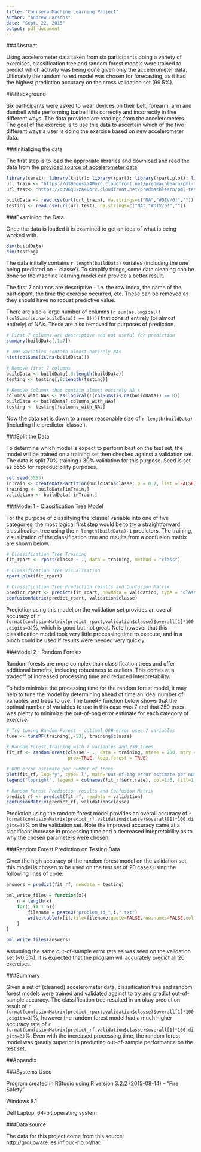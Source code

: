 ```yaml
---
title: "Coursera Machine Learning Project"
author: "Andrew Parsons"
date: "Sept. 22, 2015"
output: pdf_document
---
```


###Abstract

Using accelerometer data taken from six participants doing a variety of exercises, classification tree and random forest models were trained to predict which activity was being done given only the accelerometer data. Ultimately the random forest model was chosen for forecasting, as it had the highest prediction accuracy on the cross validation set (99.5%).

###Background

Six participants were asked to wear devices on their belt, forearm, arm and dumbell while performing barbell lifts correctly and incorrectly in five different ways. The data provided are readings from the accelerometers. The goal of the exercise is to use this data to ascertain which of the five different ways a user is doing the exercise based on new accelerometer data.

###Initializing the data

The first step is to load the apprpriate libraries and download and read the data from the [provided source of accelerometer data](http://groupware.les.inf.puc-rio.br/har).

```r
library(caret); library(knitr); library(rpart); library(rpart.plot); library(randomForest)
url_train <- "https://d396qusza40orc.cloudfront.net/predmachlearn/pml-training.csv"
url_test<- "https://d396qusza40orc.cloudfront.net/predmachlearn/pml-testing.csv"

buildData <- read.csv(url(url_train), na.strings=c("NA","#DIV/0!",""))
testing <- read.csv(url(url_test), na.strings=c("NA","#DIV/0!",""))
```

###Examining the Data

Once the data is loaded it is examined to get an idea of what is being worked with.

```r
dim(buildData) 
dim(testing)
```

The data initially contains `r length(buildData)` variates (including the one being predicted on - 'classe'). To simplify things, some data cleaning can be done so the machine learning model can provide a better result.

The first 7 columns are descriptive - i.e. the row index, the name of the participant, the time the exercise occurred, etc. These can be removed as they should have no robust predictive value.

There are also a large number of columns (`r sum(as.logical(!(colSums(is.na(buildData)) == 0)))`) that consist entirely (or almost entirely) of NA's. These are also removed for purposes of prediction.

```r
# First 7 columns are descriptive and not useful for prediction
summary(buildData[,1:7])

# 100 variables contain almost entirely NAs
hist(colSums(is.na(buildData)))

# Remove first 7 columns
buildData <- buildData[,8:length(buildData)]
testing <- testing[,8:length(testing)]

# Remove Columns that contain almost entirely NA's
columns_with_NAs <- as.logical(!(colSums(is.na(buildData)) == 0))
buildData <- buildData[!columns_with_NAs]
testing <- testing[!columns_with_NAs]
```

Now the data set is down to a more reasonable size of `r length(buildData)` (including the predictor 'classe').

###Split the Data

To determine which model is expect to perform best on the test set, the model will be trained on a training set then checked against a validation set. The data is split 70% training / 30% validation for this purpose. Seed is set as 5555 for reproducibility purposes.

```r
set.seed(5555)
inTrain <- createDataPartition(buildData$classe, p = 0.7, list = FALSE)
training <- buildData[inTrain,]
validation <- buildData[-inTrain,]
```

###Model 1 - Classification Tree Model

For the purpose of classifying the 'classe' variable into one of five categories, the most logical first step would be to try a straightforward classification tree using the `r length(buildData)-1` predictors. The training, visualization of the classification tree and results from a confusion matrix are shown below.

```r
# Classification Tree Training
fit_rpart <- rpart(classe ~ ., data = training, method = "class")

# Classification Tree Visualization
rpart.plot(fit_rpart)

# Classification Tree Prediction results and Confusion Matrix
predict_rpart <- predict(fit_rpart, newdata = validation, type = "class")
confusionMatrix(predict_rpart, validation$classe)
```

Prediction using this model on the validation set provides an overall accuracy of `r format(confusionMatrix(predict_rpart,validation$classe)$overall[1]*100,digits=3)`%, which is good but not great. Note however that this classification model took very little processing time to execute, and in a pinch could be used if results were needed very quickly.

###Model 2 - Random Forests

Random forests are more complex than classification trees and offer additional benefits, including robustness to outliers. This comes at a tradeoff of increased processing time and reduced interpretability.

To help minimize the processing time for the random forest model, it may help to tune the model by determining ahead of time an ideal number of variables and trees to use. The tuneRF function below shows that the optimal number of variables to use in this case was 7 and that 250 trees was plenty to minimize the out-of-bag error estimate for each category of exercise. 

```r
# Try tuning Random Forest - optimal OOB error uses 7 variables
tune <- tuneRF(training[,-53], training$classe)

# Random Forest Training with 7 variables and 250 trees
fit_rf <- randomForest(classe ~ ., data = training, ntree = 250, mtry = 7,
                       prox=TRUE, keep.forest = TRUE)

# OOB error estimate per number of trees
plot(fit_rf, log="y", type='l', main="Out-of-bag error estimate per number of trees")
legend("topright", legend = colnames(fit_rf$err.rate), col=1:6, fill=1:6)

# Random Forest Prediction results and Confusion Matrix
predict_rf <- predict(fit_rf, newdata = validation)
confusionMatrix(predict_rf, validation$classe)
```

Prediction using the random forest model provides an overall accuracy of `r format(confusionMatrix(predict_rf,validation$classe)$overall[1]*100,digits=3)`% on the validation set. Note the improved accuracy came at a significant increase in processing time and a decreased intepretability as to why the chosen parameters were chosen.

###Random Forest Prediction on Testing Data

Given the high accuracy of the random forest model on the validation set, this model is chosen to be used on the test set of 20 cases using the following lines of code:

```r
answers = predict(fit_rf, newdata = testing)

pml_write_files = function(x){
    n = length(x)
    for(i in 1:n){
        filename = paste0("problem_id_",i,".txt")
        write.table(x[i],file=filename,quote=FALSE,row.names=FALSE,col.names=FALSE)
    }
}

pml_write_files(answers)
```

Assuming the same out-of-sample error rate as was seen on the validation set (~0.5%), it is expected that the program will accurately predict all 20 exercises.

###Summary

Given a set of (cleaned) accelerometer data, classification tree and random forest models were trained and validated against to try and predict out-of-sample accuracy. The classification tree resulted in an okay prediction result of `r format(confusionMatrix(predict_rpart,validation$classe)$overall[1]*100,digits=3)`%, however the random forest model had a much higher accuracy rate of `r format(confusionMatrix(predict_rf,validation$classe)$overall[1]*100,digits=3)`%. Even with the increased processing time, the random forest model was greatly superior in predicting out-of-sample performance on the test set.

##Appendix

###Systems Used

Program created in RStudio using R version 3.2.2 (2015-08-14) -- "Fire Safety" 

Windows 8.1 

Dell Laptop, 64-bit operating system 

###Data source

The data for this project come from this source: http://groupware.les.inf.puc-rio.br/har.

